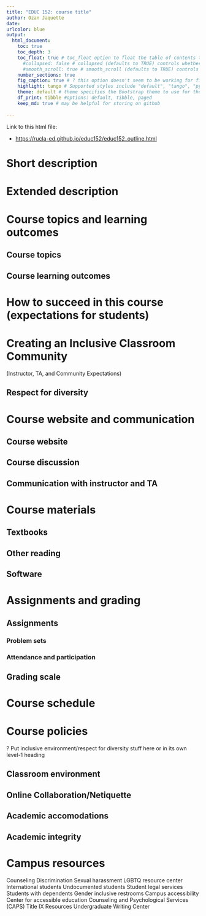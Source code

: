 ```yaml
---
title: "EDUC 152: course title"
author: Ozan Jaquette
date: 
urlcolor: blue
output: 
  html_document:
    toc: true
    toc_depth: 3
    toc_float: true # toc_float option to float the table of contents to the left of the main document content. floating table of contents will always be visible even when the document is scrolled
      #collapsed: false # collapsed (defaults to TRUE) controls whether the TOC appears with only the top-level (e.g., H2) headers. If collapsed initially, the TOC is automatically expanded inline when necessary
      #smooth_scroll: true # smooth_scroll (defaults to TRUE) controls whether page scrolls are animated when TOC items are navigated to via mouse clicks
    number_sections: true
    fig_caption: true # ? this option doesn't seem to be working for figure inserted below outside of r code chunk    
    highlight: tango # Supported styles include "default", "tango", "pygments", "kate", "monochrome", "espresso", "zenburn", and "haddock" (specify null to prevent syntax    
    theme: default # theme specifies the Bootstrap theme to use for the page. Valid themes include default, cerulean, journal, flatly, readable, spacelab, united, cosmo, lumen, paper, sandstone, simplex, and yeti.
    df_print: tibble #options: default, tibble, paged
    keep_md: true # may be helpful for storing on github
    
---
```


Link to this html file:

- [https://rucla-ed.github.io/educ152/educ152_outline.html](https://rucla-ed.github.io/educ152/educ152_outline.html)

# Short description

# Extended description

# Course topics and learning outcomes

## Course topics


## Course learning outcomes

# How to succeed in this course (expectations for students)

# Creating an Inclusive Classroom Community 

(Instructor, TA, and Community Expectations)

## Respect for diversity

# Course website and communication

## Course website
## Course discussion
## Communication with instructor and TA

# Course materials

## Textbooks

## Other reading

## Software

# Assignments and grading

## Assignments

### Problem sets
### Attendance and participation

## Grading scale

# Course schedule
# Course policies

? Put inclusive environment/respect for diversity stuff here or in its own level-1 heading

## Classroom environment
## Online Collaboration/Netiquette
## Academic accomodations
## Academic integrity

# Campus resources

Counseling
Discrimination
Sexual harassment
LGBTQ resource center
International students
Undocumented students
Student legal services
Students with dependents
Gender inclusive restrooms
Campus accessibility
Center for accessible education
Counseling and Psychological Services (CAPS)
Title IX Resources
Undergraduate Writing Center
